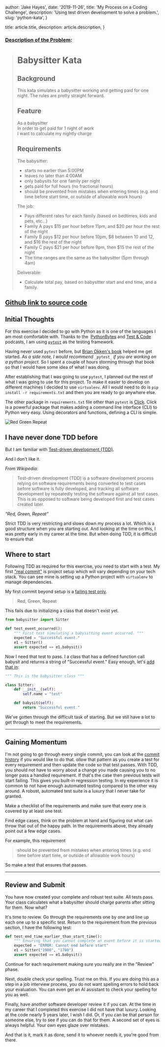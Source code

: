 
  author: 'Jake Hayes',
  date: '2019-11-26',
  title: 'My Process on a Coding Challenge',
  description: 'Using test driven development to solve a problem.',
  slug: 'python-kata',
}

  title: article.title,
  description: article.description,
}


### [Description of the Problem](https://github.com/PillarTechnology/kata-babysitter):

> # Babysitter Kata
>
> ## Background
>
> This kata simulates a babysitter working and getting paid for one night. The rules are pretty straight forward.
>
> ## Feature
>
> As a babysitter<br />
> In order to get paid for 1 night of work<br />
> I want to calculate my nightly charge<br />
>
> ## Requirements
>
> The babysitter:
>
> - starts no earlier than 5:00PM
> - leaves no later than 4:00AM
> - only babysits for one family per night
> - gets paid for full hours (no fractional hours)
> - should be prevented from mistakes when entering times (e.g. end time before start time, or outside of allowable work hours)
>
> The job:
>
> - Pays different rates for each family (based on bedtimes, kids and pets, etc...)
> - Family A pays $15 per hour before 11pm, and $20 per hour the rest of the night
> - Family B pays $12 per hour before 10pm, $8 between 10 and 12, and $16 the rest of the night
> - Family C pays $21 per hour before 9pm, then $15 the rest of the night
> - The time ranges are the same as the babysitter (5pm through 4am)
>
> Deliverable:
>
> - Calculate total pay, based on babysitter start and end time, and a family.

## [Github link to source code](https://github.com/thejayhaykid/babysitter-kata)

## Initial Thoughts

For this exercise I decided to go with Python as it is one of the languages I am most comfortable with. Thanks to the  [PythonBytes](https://pythonbytes.fm/) and [Test & Code](https://testandcode.com/) podcasts, I am using [`pytest`](https://docs.pytest.org/en/latest/) as the testing framework.

Having never used `pytest` before, but [Brian Okken's book](https://pragprog.com/book/bopytest/python-testing-with-pytest) helped me get started. _As a side note, I would recommend_ `_pytest_` _if you are working on a python project._ So I spent a couple of hours storming through that book so that I would have some idea of what I was doing.

After establishing that I was going to use `pytest`, I planned out the rest of what I was going to use for this project. To make it easier to develop on different machines I decided to use `virtualenv`. All I would need to do is `pip install -r requirements.txt` and then you are ready to go anywhere else.

The other package in `requirements.txt` file other than `pytest` is [Click](https://click.palletsprojects.com/en/7.x/). Click is a powerful package that makes adding a command line interface (CLI) to Python very easy. Using decorators and functions, defining a CLI is simple.

<Image src={lights} alt="Red Green Repeat" />

## I have never done TDD before

But I am familiar with [Test-driven development (TDD)](https://en.m.wikipedia.org/wiki/Test-driven_development).

And I don't like it.

_From Wikipedia:_

> Test-driven development (TDD) is a software development process relying on software requirements being converted to test cases before software is fully developed, and tracking all software development by repeatedly testing the software against all test cases. This is as opposed to software being developed first and test cases created later.

_"Red, Green, Repeat"_

Strict TDD is very restricting and slows down my process a lot. Which is a good structure when you are starting out. And looking at the time on this, I was pretty early in my career at the time. But when doing TDD, it is difficult to ensure that

## Where to start

Following TDD as required for this exercise, you need to start with a test. My first ["real commit"](https://github.com/thejayhaykid/babysitter-kata/commit/6b410171369ecb2581de8b269521677928c2694a) is project setup which will vary depending on your tech stack. You can see mine is setting up a Python project with `virtualenv` to manage dependencies.

My first commit beyond setup is a [failing test only](https://github.com/thejayhaykid/babysitter-kata/commit/3c73d70ea74c15f297537aecfb8dae1e5b68bbc3).

> Red, Green, Repeat

This fails due to initializing a class that doesn't exist yet.

```python
from babysitter import Sitter

def test_event_occurred():
    """ First test simulating a babysitting event occurred. """
    expected = "Successful event."
    e1 = Sitter()
    assert expected == e1.babysit()
```

Now I need that test to pass. I a class that has a defined function call babysit and returns a string of "Successful event." Easy enough, let's [add that in](https://github.com/thejayhaykid/babysitter-kata/commit/0a6e279edda8e4af54c68395c9bc7bd9cbf6beab):

```python
""" This is the babysitter class """

class Sitter:
    def __init__(self):
        self.name = "test"

    def babysit(self):
        return "Successful event."
```

We've gotten through the difficult task of starting. But we still have a lot to get through to meet the requirements.

---

## Gaining Momentum

I'm not going to go through every single commit, you can look at the [commit history](https://github.com/thejayhaykid/babysitter-kata/commits/master) if you would like to do that. ollow that pattern as you create a test for every requirement and then update the code so that test passes. With TDD, you should not have to worry about a change you made causing you to no longer pass a handled requirement. If that's the case then previous tests will start failing. This gives you built-in regression testing. In my experience it is common to not have enough automated testing compared to the other way around. A robust, automated test suite is a luxury that I never take for granted.

Make a checklist of the requirements and make sure that every one is covered by at least one test.

Find edge cases, think on the problem at hand and figuring out what can throw that out of the happy path. In the requirements above, they already point out a few edge cases.

For example, this requirement

> should be prevented from mistakes when entering times (e.g. end time before start time, or outside of allowable work hours)

So make a test that ensures that passes.

---

## Review and Submit

You have now created your complete and robust test suite. All tests pass. Your class calculates what a babysitter should charge parents after sitting for them. Now what?

It's time to review. Go through the requirements one by one and line up each one up to a specific test. Return to the requirement from the previous section, I have the following test:

```python
def test_end_time_earlier_than_start_time():
    """ Ensuring that you cannot complete an event before it is started. """
    expected = "ERROR: Cannot end before start"
    e1 = Sitter("1900", "1700")
    assert expected == e1.babysit()
```

Continue for each requirement making sure you really are in the "Review" phase.

Next, double check your spelling. Trust me on this. If you are doing this as a step in a job interview process, you do not want spelling errors to hold back your evaluation. You can even get an AI assistant to check your spelling for you as well.

Finally, have another software developer review it if you can. At the time in my career that I completed this exercise I did not have that luxury. Looking at the code nearly 5 years later, I wish I did. Or, if you can be that person for someone else, try to see if you can do that for them. A second set of eyes is always helpful. Your own eyes glaze over mistakes.

And that is it, mark it as done, send it to whoever needs it, you're good from there.
